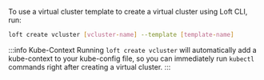 To use a virtual cluster template to create a virtual cluster using Loft CLI, run:
```bash
loft create vcluster [vcluster-name] --template [template-name]
```

:::info Kube-Context
Running `loft create vcluster` will automatically add a kube-context to your kube-config file, so you can immediately run `kubectl` commands right after creating a virtual cluster.
:::